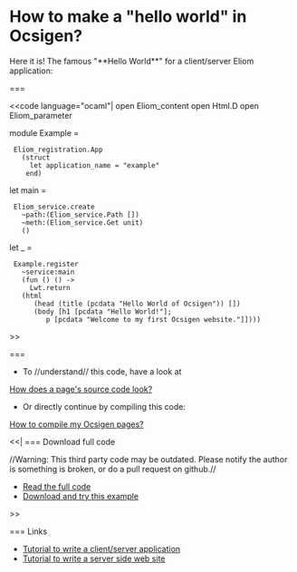 =How to make a "hello world" in Ocsigen?=

Here it is! The famous "**Hello World**" for a client/server Eliom application:

===

<<code language="ocaml"|
open Eliom_content
open Html.D
open Eliom_parameter

module Example =
  Eliom_registration.App
    (struct
      let application_name = "example"
     end)

let main =
  Eliom_service.create
    ~path:(Eliom_service.Path [])
    ~meth:(Eliom_service.Get unit)
    ()

let _ =

  Example.register
    ~service:main
    (fun () () ->
      Lwt.return
	(html
	   (head (title (pcdata "Hello World of Ocsigen")) [])
	   (body [h1 [pcdata "Hello World!"];
		  p [pcdata "Welcome to my first Ocsigen website."]])))

>>

===

* To //understand// this code, have a look at
[[wiki:manual/how-does-a-page-s-source-code-look|How does a page's source code look?]]
* Or directly continue by compiling this code:
[[wiki:manual/how-to-compile-my-ocsigen-pages|How to compile my Ocsigen pages?]]

<<|
=== Download full code

//Warning: This third party code may be outdated. Please notify the author is something is broken, or do a pull request on github.//

* [[https://github.com/db0company/Ocsigen-Quick-Howto/blob/master/page/example.eliom|Read the full code]]
* [[https://github.com/db0company/Ocsigen-Quick-Howto|Download and try this example]]
>>

=== Links

* [[wiki:manual/application|Tutorial to write a client/server application]]
* [[wiki:manual/interaction|Tutorial to write a server side web site]]

